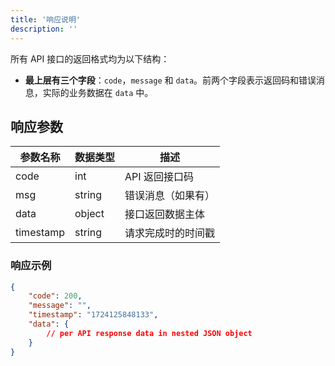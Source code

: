 ```yaml
---
title: '响应说明'
description: ''
---
```



所有 API 接口的返回格式均为以下结构：

- **最上层有三个字段**：`code`，`message` 和 `data`。前两个字段表示返回码和错误消息，实际的业务数据在 `data` 中。

## 响应参数

| 参数名称 | 数据类型 | 描述                               |
|----------|----------|------------------------------------|
| code     | int      | API 返回接口码                      |
| msg      | string   | 错误消息（如果有）                  |
| data     | object   | 接口返回数据主体                    |
| timestamp| string   | 请求完成时的时间戳                 |

### 响应示例

```json
{
    "code": 200,
    "message": "",
    "timestamp": "1724125848133",
    "data": {
        // per API response data in nested JSON object
    }
}
